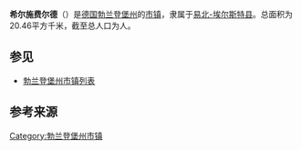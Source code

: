 {{noteTA|G1=德国地名|G2=Landkreis|G3=单位}}
{{Infobox Germany municipality
|district = [[易北-埃尔斯特县|易北-埃尔斯特县]]
| footnotes = 资料最后更新：{{date|2021-06-28|iso}}
}}
'''希尔施费尔德'''（{{lang-de|Hirschfeld}}）是[[德国|德国]][[勃兰登堡州|勃兰登堡州]]的[[市镇_(德国)|市镇]]，隶属于[[易北-埃尔斯特县|易北-埃尔斯特县]]。总面积为20.46平方千米，截至{{wikidata|qualifier|P1082|P585}}总人口为{{wikidata|property|normal+|P1082}}人。

== 参见 ==
*[[勃兰登堡州市镇列表|勃兰登堡州市镇列表]]

== 参考来源 ==
{{reflist}}

{{易北-埃尔斯特县行政区划}}
{{Authority control}}
{{DEFAULTSORT:Hirschfeld}}
[[Category:勃兰登堡州市镇|Category:勃兰登堡州市镇]]
